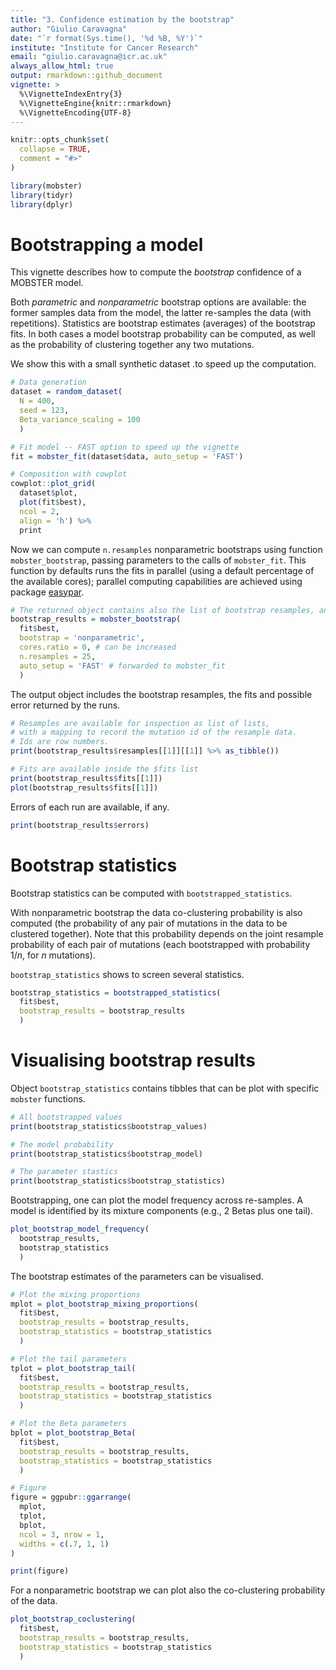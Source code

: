 ```yaml
---
title: "3. Confidence estimation by the bootstrap"
author: "Giulio Caravagna"
date: "`r format(Sys.time(), '%d %B, %Y')`"
institute: "Institute for Cancer Research"
email: "giulio.caravagna@icr.ac.uk"
always_allow_html: true
output: rmarkdown::github_document
vignette: >
  %\VignetteIndexEntry{3}
  %\VignetteEngine{knitr::rmarkdown}
  %\VignetteEncoding{UTF-8}
---
```


```r
knitr::opts_chunk$set(
  collapse = TRUE,
  comment = "#>"
)
```

```r
library(mobster)
library(tidyr)
library(dplyr)
```


# Bootstrapping a model

This vignette describes how to compute the *bootstrap* confidence of a MOBSTER model.


Both *parametric* and *nonparametric* bootstrap options are available: the former samples data from the model, the latter re-samples the data (with repetitions). Statistics are bootstrap estimates (averages) of the bootstrap fits. In both cases a model bootstrap probability can be computed, as well as the probability of clustering together any two mutations.

We show this with a small synthetic dataset .to speed up the computation.
```r
# Data generation
dataset = random_dataset(
  N = 400, 
  seed = 123, 
  Beta_variance_scaling = 100
  )

# Fit model -- FAST option to speed up the vignette
fit = mobster_fit(dataset$data, auto_setup = 'FAST')

# Composition with cowplot
cowplot::plot_grid(
  dataset$plot, 
  plot(fit$best), 
  ncol = 2, 
  align = 'h') %>%
  print
```

Now we can compute `n.resamples` nonparametric bootstraps using function `mobster_bootstrap`, passing parameters to the calls of `mobster_fit`. This function by defaults runs the fits in parallel (using a default percentage of the available cores); parallel computing capabilities are achieved using package [easypar](https://github.com/caravagn/easypar).

```r
# The returned object contains also the list of bootstrap resamples, and the fits.
bootstrap_results = mobster_bootstrap(
  fit$best,
  bootstrap = 'nonparametric',
  cores.ratio = 0, # can be increased
  n.resamples = 25,
  auto_setup = 'FAST' # forwarded to mobster_fit
  )
```
The output object includes the bootstrap resamples, the fits and possible error returned by the runs.

```r
# Resamples are available for inspection as list of lists, 
# with a mapping to record the mutation id of the resample data.
# Ids are row numbers.
print(bootstrap_results$resamples[[1]][[1]] %>% as_tibble())

# Fits are available inside the $fits list
print(bootstrap_results$fits[[1]])
plot(bootstrap_results$fits[[1]])
```

Errors of each run are available, if any.
```r
print(bootstrap_results$errors)
```


# Bootstrap statistics

Bootstrap statistics can be computed with `bootstrapped_statistics`. 

With nonparametric bootstrap  the data co-clustering probability is also computed (the probability of any pair of mutations in the data to be clustered together). Note that this probability depends on the joint resample probability of each pair of mutations (each bootstrapped with probability $1/n$, for $n$ mutations).

`bootstrap_statistics` shows to screen several statistics.

```r
bootstrap_statistics = bootstrapped_statistics(
  fit$best, 
  bootstrap_results = bootstrap_results
  )
```

# Visualising bootstrap results

Object `bootstrap_statistics` contains tibbles that can be plot with specific `mobster` functions.
```r
# All bootstrapped values
print(bootstrap_statistics$bootstrap_values)

# The model probability
print(bootstrap_statistics$bootstrap_model)

# The parameter stastics
print(bootstrap_statistics$bootstrap_statistics)
```

Bootstrapping, one can plot the model frequency across re-samples. A model is identified by its mixture components (e.g., 2 Betas plus one tail).
```r
plot_bootstrap_model_frequency(
  bootstrap_results, 
  bootstrap_statistics
  )
```

The bootstrap estimates of the parameters can be visualised.
```r
# Plot the mixing proportions
mplot = plot_bootstrap_mixing_proportions(
  fit$best, 
  bootstrap_results = bootstrap_results, 
  bootstrap_statistics = bootstrap_statistics
  )

# Plot the tail parameters
tplot = plot_bootstrap_tail(
  fit$best, 
  bootstrap_results = bootstrap_results, 
  bootstrap_statistics = bootstrap_statistics
  )

# Plot the Beta parameters
bplot = plot_bootstrap_Beta(
  fit$best, 
  bootstrap_results = bootstrap_results, 
  bootstrap_statistics = bootstrap_statistics
  )

# Figure
figure = ggpubr::ggarrange(
  mplot,
  tplot,
  bplot,
  ncol = 3, nrow = 1,
  widths = c(.7, 1, 1)
)

print(figure)
```

For a nonparametric bootstrap we can plot also the co-clustering probability of the data.
```r

plot_bootstrap_coclustering(
  fit$best, 
  bootstrap_results = bootstrap_results, 
  bootstrap_statistics = bootstrap_statistics
  )
```